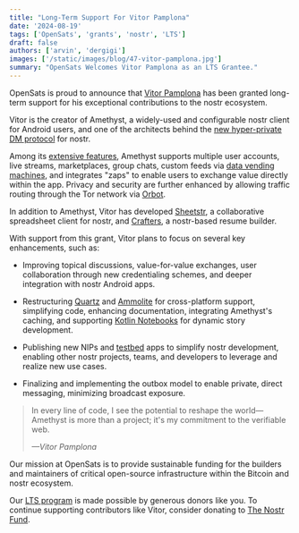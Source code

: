 ```yaml
---
title: "Long-Term Support For Vitor Pamplona"
date: '2024-08-19'
tags: ['OpenSats', 'grants', 'nostr', 'LTS']
draft: false
authors: ['arvin', 'dergigi']
images: ['/static/images/blog/47-vitor-pamplona.jpg']
summary: "OpenSats Welcomes Vitor Pamplona as an LTS Grantee."
---
```


OpenSats is proud to announce that [Vitor
Pamplona](https://github.com/vitorpamplona) has been granted long-term support
for his exceptional contributions to the nostr ecosystem.

Vitor is the creator of Amethyst, a widely-used and configurable nostr client
for Android users, and one of the architects behind the [new hyper-private DM
protocol](https://github.com/nostr-protocol/nips/blob/master/17.md) for nostr.

Among its [extensive features](https://github.com/vitorpamplona/amethyst),
Amethyst supports multiple user accounts, live streams, marketplaces, group
chats, custom feeds via [data vending
machines](https://www.data-vending-machines.org/), and integrates "zaps" to
enable users to exchange value directly within the app. Privacy and security are
further enhanced by allowing traffic routing through the Tor network via
[Orbot](https://orbot.app/en/).

In addition to Amethyst, Vitor has developed
[Sheetstr](https://sheetstr.amethyst.social/), a collaborative spreadsheet
client for nostr, and [Crafters](https://github.com/vitorpamplona/crafters), a
nostr-based resume builder.

With support from this grant, Vitor plans to focus on several key enhancements,
such as:

- Improving topical discussions, value-for-value exchanges, user collaboration
  through new credentialing schemes, and deeper integration with nostr Android
  apps.

- Restructuring
  [Quartz](https://github.com/vitorpamplona/amethyst/tree/main/quartz) and
  [Ammolite](https://github.com/vitorpamplona/amethyst/tree/main/ammolite) for
  cross-platform support, simplifying code, enhancing documentation, integrating
  Amethyst's caching, and supporting [Kotlin
  Notebooks](https://kotlinlang.org/docs/kotlin-notebook-overview.html) for
  dynamic story development.

- Publishing new NIPs and [testbed](https://en.wikipedia.org/wiki/Testbed) apps
  to simplify nostr development, enabling other nostr projects, teams, and
  developers to leverage and realize new use cases.

- Finalizing and implementing the outbox model to enable private, direct
  messaging, minimizing broadcast exposure.

> In every line of code, I see the potential to reshape the world—Amethyst is
> more than a project; it's my commitment to the verifiable web.
>
> <cite>—Vitor Pamplona</cite>

Our mission at OpenSats is to provide sustainable funding for the builders and
maintainers of critical open-source infrastructure within the Bitcoin and nostr
ecosystem.

Our [LTS
program](/blog/nostr-lts-long-term-support-for-nostr-developers)
is made possible by generous donors like you. To continue supporting
contributors like Vitor, consider donating to [The Nostr
Fund](/funds/nostr).

<center>
    <DonateToNostrFundButton/>
</center>
